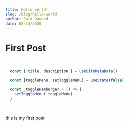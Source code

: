 ```yaml
---
title: Hello world!
slug: /blog/hello-world
author: Said Dawood
date: 08/14/2020
---
```


# First Post

<br/>

```javascript
  const { title, description } = useSiteMetaData()

  const [toggleMenu, setToggleMenu] = useState(false)

  const _toggleHamburger = () => {
    setToggleMenu(!toggleMenu)
  }
```

<br/>

this is my first post
